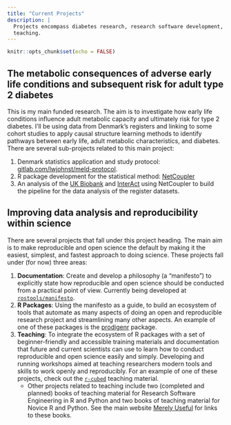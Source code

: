 ```yaml
---
title: "Current Projects"
description: |
  Projects encompass diabetes research, research software development, and
  teaching.
---
```


```r
knitr::opts_chunk$set(echo = FALSE)
```

## The metabolic consequences of adverse early life conditions and subsequent risk for adult type 2 diabetes

This is my main funded research. The aim is to investigate how early life 
conditions influence adult metabolic capacity and ultimately risk for type 2 
diabetes. I'll be using data from Denmark's registers and linking to some
cohort studies to apply causal structure learning methods to identify pathways
between early life, adult metabolic characteristics, and diabetes. There are
several sub-projects related to this main project:

1. Denmark statistics application and study protocol: [gitlab.com/lwjohnst/meld-protocol](https://gitlab.com/lwjohnst/meld-protocol).
2. R package development for the statistical method: [NetCoupler](https://github.com/NetCoupler/NetCoupler)
3. An analysis of the [UK Biobank](https://gitlab.com/lwjohnst/ecc.cmd.ukbiobank/)
and [InterAct](https://gitlab.com/lwjohnst/ecc.mp.dm)
using NetCoupler to build the pipeline for the data analysis of the 
register datasets.

## Improving data analysis and reproducibility within science

There are several projects that fall under this project heading. The main aim is
to make reproducible and open science the default by making it the easiest,
simplest, and fastest approach to doing science. These projects fall under (for
now) three areas:

1. **Documentation**: Create and develop a philosophy (a "manifesto") to
explicitly state how reproducible and open science should be conducted from a
practical point of view. Currently being developed at 
[`rostools/manifesto`](https://rostools.gitlab.io/manifesto/).
1. **R Packages**: Using the manifesto as a guide, to build an ecosystem of
tools that automate as many aspects of doing an open and reproducible research
project and streamlining many other aspects. An example of one of these packages
is the [prodigenr](https://github.com/rostools/prodigenr) package.
1. **Teaching**: 
To integrate the
ecosystem of R packages with a set of beginner-friendly and accessible
training materials and documentation that future and current scientists can
use to learn how to conduct reproducible and open science easily and simply.
Developing and running workshops aimed at teaching researchers
modern tools and skills to work openly and reproducibly. For an example of one
of these projects, check out the [`r-cubed`](https://r-cubed.rostools.org/) 
teaching material.
    - Other projects related to teaching include two (completed and planned)
    books of teaching material for Research Software Engineering in R and
    Python and two books of teaching material for Novice R and Python. See
    the main website [Merely Useful](https://merely-useful.github.io/) for 
    links to these books.
